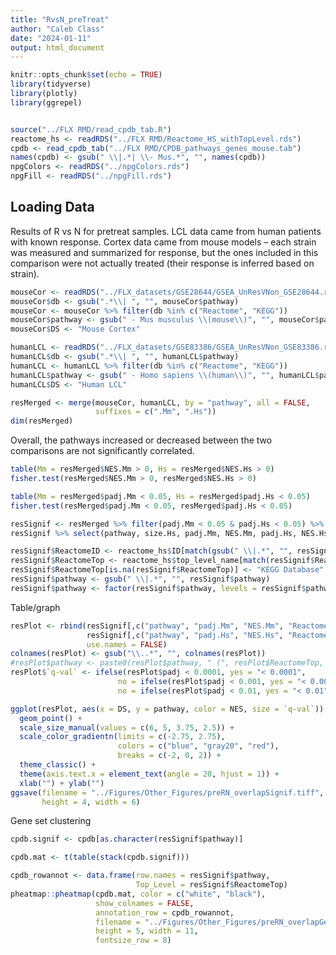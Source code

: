 ```yaml
---
title: "RvsN_preTreat"
author: "Caleb Class"
date: "2024-01-11"
output: html_document
---
```


```r
knitr::opts_chunk$set(echo = TRUE)
library(tidyverse)
library(plotly)
library(ggrepel)


source("../FLX RMD/read_cpdb_tab.R")
reactome_hs <- readRDS("../FLX RMD/Reactome_HS_withTopLevel.rds")
cpdb <- read_cpdb_tab("../FLX RMD/CPDB_pathways_genes_mouse.tab")
names(cpdb) <- gsub(" \\|.*| \\- Mus.*", "", names(cpdb))
npgColors <- readRDS("../npgColors.rds")
npgFill <- readRDS("../npgFill.rds")

```

## Loading Data

Results of R vs N for pretreat samples. LCL data came from human patients with known response. Cortex data came from mouse models -- each strain was measured and summarized for response, but the ones included in this comparison were not actually treated (their response is inferred based on strain).

```r

mouseCor <- readRDS("../FLX_datasets/GSE28644/GSEA_UnResVNon_GSE28644.rds")
mouseCor$db <- gsub(".*\\| ", "", mouseCor$pathway)
mouseCor <- mouseCor %>% filter(db %in% c("Reactome", "KEGG"))
mouseCor$pathway <- gsub(" - Mus musculus \\(mouse\\)", "", mouseCor$pathway)
mouseCor$DS <- "Mouse Cortex"

humanLCL <- readRDS("../FLX_datasets/GSE83386/GSEA_UnResVNon_GSE83386.rds")
humanLCL$db <- gsub(".*\\| ", "", humanLCL$pathway)
humanLCL <- humanLCL %>% filter(db %in% c("Reactome", "KEGG"))
humanLCL$pathway <- gsub(" - Homo sapiens \\(human\\)", "", humanLCL$pathway)
humanLCL$DS <- "Human LCL"

resMerged <- merge(mouseCor, humanLCL, by = "pathway", all = FALSE,
                   suffixes = c(".Mm", ".Hs"))
dim(resMerged)

```


Overall, the pathways increased or decreased between the two comparisons are not significantly correlated.

```r

table(Mm = resMerged$NES.Mm > 0, Hs = resMerged$NES.Hs > 0)
fisher.test(resMerged$NES.Mm > 0, resMerged$NES.Hs > 0)

```


```r

table(Mm = resMerged$padj.Mm < 0.05, Hs = resMerged$padj.Hs < 0.05)
fisher.test(resMerged$padj.Mm < 0.05, resMerged$padj.Hs < 0.05)

```



```r

resSignif <- resMerged %>% filter(padj.Mm < 0.05 & padj.Hs < 0.05) %>% arrange(desc(padj.Hs))
resSignif %>% select(pathway, size.Hs, padj.Mm, NES.Mm, padj.Hs, NES.Hs)

```


```r

resSignif$ReactomeID <- reactome_hs$ID[match(gsub(" \\|.*", "", resSignif$pathway), reactome_hs$Name)]
resSignif$ReactomeTop <- reactome_hs$top_level_name[match(resSignif$ReactomeID, reactome_hs$ID)]
resSignif$ReactomeTop[is.na(resSignif$ReactomeTop)] <- "KEGG Database"
resSignif$pathway <- gsub(" \\|.*", "", resSignif$pathway)
resSignif$pathway <- factor(resSignif$pathway, levels = resSignif$pathway)

```

Table/graph

```r

resPlot <- rbind(resSignif[,c("pathway", "padj.Mm", "NES.Mm", "ReactomeTop", "DS.Mm")], 
                 resSignif[,c("pathway", "padj.Hs", "NES.Hs", "ReactomeTop", "DS.Hs")],
                 use.names = FALSE)
colnames(resPlot) <- gsub("\\..*", "", colnames(resPlot))
#resPlot$pathway <- paste0(resPlot$pathway, " (", resPlot$ReactomeTop, ")")
resPlot$`q-val` <- ifelse(resPlot$padj < 0.0001, yes = "< 0.0001",
                        no = ifelse(resPlot$padj < 0.001, yes = "< 0.001",
                        no = ifelse(resPlot$padj < 0.01, yes = "< 0.01", no = "< 0.05")))

ggplot(resPlot, aes(x = DS, y = pathway, color = NES, size = `q-val`)) +
  geom_point() +
  scale_size_manual(values = c(6, 5, 3.75, 2.5)) +
  scale_color_gradientn(limits = c(-2.75, 2.75),
                        colors = c("blue", "gray20", "red"),
                        breaks = c(-2, 0, 2)) +
  theme_classic() +
  theme(axis.text.x = element_text(angle = 20, hjust = 1)) +
  xlab("") + ylab("")
ggsave(filename = "../Figures/Other_Figures/preRN_overlapSignif.tiff", 
       height = 4, width = 6)


```


Gene set clustering

```r


cpdb.signif <- cpdb[as.character(resSignif$pathway)]

cpdb.mat <- t(table(stack(cpdb.signif)))

cpdb_rowannot <- data.frame(row.names = resSignif$pathway, 
                            Top_Level = resSignif$ReactomeTop)
pheatmap::pheatmap(cpdb.mat, color = c("white", "black"),
                   show_colnames = FALSE,
                   annotation_row = cpdb_rowannot,
                   filename = "../Figures/Other_Figures/preRN_overlapGeneMembership.tiff",
                   height = 5, width = 11,
                   fontsize_row = 8)


```






